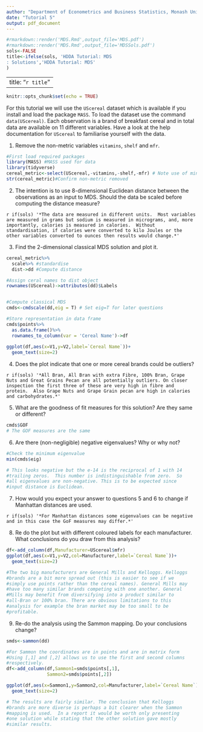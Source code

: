 ```yaml
---
author: "Department of Econometrics and Business Statistics, Monash University"
date: "Tutorial 5"
output: pdf_document
---
```


```r
#rmarkdown::render('MDS.Rmd',output_file='MDS.pdf')
#rmarkdown::render('MDS.Rmd',output_file='MDSSols.pdf')
sols<-FALSE
title<-ifelse(sols, 'HDDA Tutorial: MDS
: Solutions','HDDA Tutorial: MDS'
)
```

---
title: "`r title`"
---

```r
knitr::opts_chunk$set(echo = TRUE)
```

For this tutorial we will use the `UScereal` dataset which is available if you install and load the package `MASS`. To load the dataset use the command `data(UScereal)`. Each observation is a brand of breakfast cereal and in total data are available on 11 different variables. Have a look at the help documentation for `UScereal` to familiarise yourself with the data.

1. Remove the non-metric variables `vitamins`, `shelf` and `mfr`.

```r
#First load required packages
library(MASS) #MASS used for data
library(tidyverse)
cereal_metric<-select(UScereal,-vitamins,-shelf,-mfr) # Note use of minus
str(cereal_metric)#Confirm non-metric removed
```

2. The intention is to use 8-dimensional Euclidean distance between the observations as an input to MDS.  Should the data be scaled before computing the distance measure?

`r if(sols) '*The data are measured in different units.  Most variables are measured in grams but sodium is measured in micrograms, and, more importantly, calories is measured in calories.  Without standardisation, if calories were converted to kilo Joules or the other variables converted to ounces then results would change.*'`

3.  Find the 2-dimensional classical MDS solution and plot it.

```r
cereal_metric%>%
  scale%>% #standardise
  dist->dd #Compute distance

#Assign ceral names to dist object
rownames(UScereal)->attributes(dd)$Labels


#Compute classical MDS
cmds<-cmdscale(dd,eig = T) # Set eig=T for later questions

#Store representation in data frame
cmds$points%>%
  as.data.frame()%>%
  rownames_to_column(var = 'Cereal Name')->df
  
ggplot(df,aes(x=V1,y=V2,label=`Cereal Name`))+
  geom_text(size=2)

```

4. Does the plot indicate that one or more cereal brands could be outliers?

`r if(sols) '*All Bran, All Bran with extra Fibre, 100% Bran, Grape Nuts and Great Grains Pecan are all potentially outliers. On closer inspection the first three of these are very high in fibre and protein.  Also Grape Nuts and Grape Grain pecan are high in calories and carbohydrates.*'`

5. What are the goodness of fit measures for this solution?  Are they same or different?

```r

cmds$GOF
# The GOF measures are the same

```

6. Are there (non-negligible) negative eigenvalues? Why or why not?

```r

#Check the minimum eigenvalue
min(cmds$eig)

# This looks negative but the e-14 is the reciprocal of 1 with 14
#trailing zeros.  This number is indistinguishable from zero.  So
#all eigenvalues are non-negative. This is to be expected since
#input distance is Euclidean.
```

7. How would you expect your answer to questions 5 and 6 to change if Manhattan distances are used.

`r if(sols) '*For Manhattan distances some eigenvalues can be negative and in this case the GoF measures may differ.*'`

8. Re do the plot but with different coloured labels for each manufacturer. What conclusions do you draw from this analysis?

```r

df<-add_column(df,Manufacturer=UScereal$mfr)
ggplot(df,aes(x=V1,y=V2,col=Manufacturer,label=`Cereal Name`))+
  geom_text(size=2)

#The two big manufacturers are General Mills and Kelloggs. Kelloggs
#brands are a bit more spread out (this is easier to see if we 
#simply use points rather than the cereal names). General Mills may
#have too many similar brands competing with one another. General
#Mills may benefit from diversifying into a product similar to
#all-Bran or 100% bran. There are obvious limitations to this
#analysis for example the bran market may be too small to be
#profitable.

```

9. Re-do the analysis using the Sammon mapping.  Do your conclusions change?

```r

smds<-sammon(dd)

#For Sammon the coordinates are in points and are in matrix form
#Using [,1] and [,2] allows us to use the first and second columns
#respectively.
df<-add_column(df,Sammon1=smds$points[,1],
               Sammon2=smds$points[,2])

ggplot(df,aes(x=Sammon1,y=Sammon2,col=Manufacturer,label=`Cereal Name`))+
  geom_text(size=2)

# The results are fairly similar. The conclusion that Kelloggs 
#brands are more diverse is perhaps a bit clearer when the Sammon 
#mapping is used.  In a report it would be worth only presenting 
#one solution while stating that the other solution gave mostly 
#similar results.

```